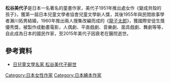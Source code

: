 {{Infobox writer <!-- For more information see [[:Template:Infobox_Writer/doc|:Template:Infobox Writer/doc]]. -->
|name = 
松谷美代子|image =
|imagesize =
|alt =
|caption =
|pseudonym =
|birth_name =
|birth_date = {{Birth date|1926|2|15}}
|birth_place = 日本[[東京|東京]]
|death_date = {{Death date and age|2015|2|28|1926|2|15}}
|death_place = 日本[[東京|東京]]
|resting_place =
|occupation =
|language = [[日文|日文]]
|nationality = 日本
|alma_mater = 
|notableworks = 《[[龍子太郎|龍子太郎]]》
}}
'''松谷美代子'''{{BD|1926年|2月15日|2015年|2月28日|}}是日本一名著名的童書作家，美代子1951年推出處女作《變成貝殼的孩子》，獲第一屆日本兒童文學者協會兒童文學新人獎，其後1955年與民間故事學者瀨川拓男結婚，1960年推出兩人搜集改編而成的《[[龍子太郎|龍子太郎]]》，獲國際安徒生獎優秀獎，被製作成動畫電影，人偶劇、平直戲劇、音樂劇、面具戲劇、舞劇等等，自此成為日本的國民作家，至2015年美代子因衰老在醫院逝世。


==參考資料==

*[http://www.publishing.com.hk/pubnews/NewsDetail.asp?NewsID=20150310001 日兒童文學名家 松谷美代子辭世]{{Dead link|date=2018年9月 |bot=InternetArchiveBot |fix-attempted=yes }}

[[Category:日本女性作家|Category:日本女性作家]]
[[Category:日本繪本作家|Category:日本繪本作家]]